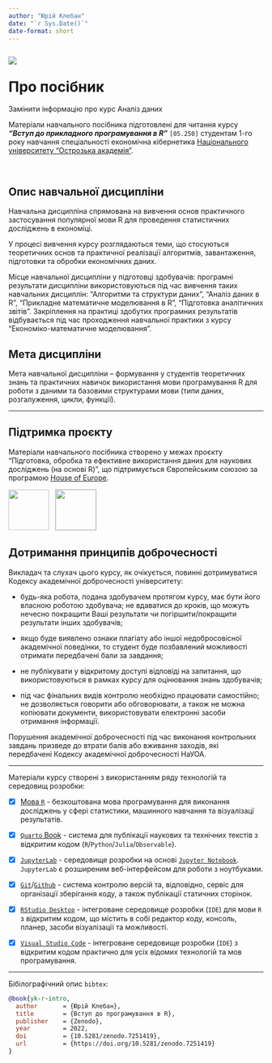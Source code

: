 ```yaml
---
author: "Юрій Клебан"
date: "`r Sys.Date()`"
date-format: short
---
```


<div style="float:left">
[![](https://zenodo.org/badge/DOI/10.5281/zenodo.7251419.svg)](https://doi.org/10.5281/zenodo.7251419)
</div>
<br>

<!--
https://studfile.net/preview/5705622/page:2/
-->

# Про посібник {.unnumbered}

Замінити інформацію про курс Аналіз даних

Матеріали навчального посібника підготовлені для читання курсу ***"Вступ до прикладного програмування в R"*** `[05.250]` студентам 1-го року навчання спеціальності економічна кібернетика [Національного університету "Острозька академія"](https://oa.edu.ua). 

<br>

## Опис навчальної дисципліни

Навчальна дисципліна спрямована на вивчення основ практичного застосування популярної мови R для проведення статистичних досліджень в економіці.

У процесі вивчення курсу розглядаються теми, що стосуються теоретичних основ та практичної реалізації алгоритмів, завантаження, підготовки та обробки економічних даних.

Місце навчальної дисципліни у підготовці здобувачів: програмні результати дисципліни використовуються під час вивчення таких навчальних дисциплін: "Алгоритми та структури даних", "Аналіз даних в R", "Прикладне математичне моделювання в R", "Підготовка аналітичних звітів". Закріплення на практиці здобутих програмних результатів відбувається під час проходження навчальної практики з курсу "Економіко-математичне моделювання".


## Мета дисципліни

Мета навчальної дисципліни – формування у студентів теоретичних знань та практичних навичок використання мови програмування R для роботи з даними та базовими структурами мови (типи даних, розгалуження, цикли, функції).

---

## Підтримка проєкту

Матеріали навчального посібника створено у межах проєкту "Підготовка, обробка та ефективне використання даних для наукових досліджень (на основі R)", що підтримується Європейським союзою за програмою [House of Europe](https://houseofeurope.org.ua/).

<div>
  <img src="img/house_of_europe.png" height="80" />&nbsp;&nbsp;
  <img src="img/moving_forward.png" height="80" style="border: 1px solid #ccc" />
</div>

## Дотримання принципів доброчесності

Викладач та слухач цього курсу, як очікується, повинні дотримуватися Кодексу академічної доброчесності університету:

- будь-яка робота, подана здобувачем протягом курсу, має бути його власною роботою здобувача; не вдаватися до кроків, що можуть нечесно покращити Ваші результати чи погіршити/покращити результати інших здобувачів;

- якщо буде виявлено ознаки плагіату або іншої недобросовісної академічної поведінки, то студент буде позбавлений можливості отримати передбачені бали за завдання;

- не публікувати у відкритому доступі відповіді на запитання, що використовуються в рамках курсу для оцінювання знань здобувачів;

- під час фінальних видів контролю необхідно працювати самостійно; не дозволяється говорити або обговорювати, а також не можна копіювати документи, використовувати електронні засоби отримання інформації.

Порушення академічної доброчесності під час виконання контрольних завдань призведе до втрати балів або вживання заходів, які передбачені Кодексу академічної доброчесності НаУОА.

------------------------------------------------------------------------

::: {.callout-note appearance="simple"}
Матеріали курсу створені з використанням ряду технологій та середовищ розробки:

-   [x] [Мова `R`](https://www.r-project.org) - безкоштована мова програмування для виконання досліджень у сфері статистики, машинного навчання та візуалізацї результатів.

-   [x] [`Quarto` Book](https://quarto.org) - система для публікації наукових та технічних текстів з відкритим кодом (`R`/`Python`/`Julia`/`Observable`).

-   [x] [`JupyterLab`](https://github.com/jupyterlab/jupyterlab) - середовище розробки на основі [`Jupyter Notebook`](https://jupyter.org/). `JupyterLab` є розширеним веб-інтерфейсом для роботи з ноутбуками.

-   [x] [`Git`](https://git-scm.com/)/[`Github`](https://github.com/) - система контролю версій та, відповідно, сервіс для організації зберігання коду, а також публікації статичних сторінок.

-   [x] [`RStudio Desktop`](https://www.rstudio.com/) - інтегроване середовище розробки (`IDE`) для мови `R` з відкритим кодом, що містить в собі редактор коду, консоль, планер, засоби візуалізації та можливості.

-   [x] [`Visual Studio Code`](https://code.visualstudio.com/) - інтегроване середовище розробки (`IDE`) з відкритим кодом практично для усіх відомих технологій та мов програмування.
:::

---

Бібілографічний опис `bibtex`:

```bibtex
@book{yk-r-intro,
  author       = {Юрій Клебан},
  title        = {Вступ до програмування в R},
  publisher    = {Zenodo},
  year         = 2022,
  doi          = {10.5281/zenodo.7251419},
  url          = {https://doi.org/10.5281/zenodo.7251419}
}
```